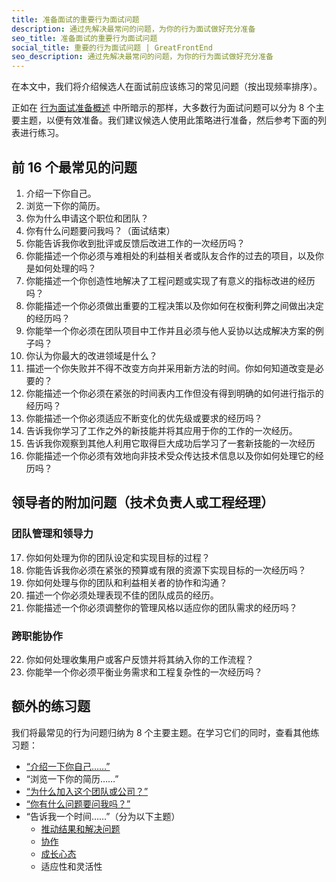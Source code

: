 ```yaml
---
title: 准备面试的重要行为面试问题
description: 通过先解决最常问的问题，为你的行为面试做好充分准备
seo_title: 准备面试的重要行为面试问题
social_title: 重要的行为面试问题 | GreatFrontEnd
seo_description: 通过先解决最常问的问题，为你的行为面试做好充分准备
---
```


在本文中，我们将介绍候选人在面试前应该练习的常见问题（按出现频率排序）。

正如在 [行为面试准备概述](/behavioral-interview-guidebook/) 中所暗示的那样，大多数行为面试问题可以分为 8 个主要主题，以便有效准备。我们建议候选人使用此策略进行准备，然后参考下面的列表进行练习。

## 前 16 个最常见的问题

1. 介绍一下你自己。
2. 浏览一下你的简历。
3. 你为什么申请这个职位和团队？
4. 你有什么问题要问我吗？（面试结束）
5. 你能告诉我你收到批评或反馈后改进工作的一次经历吗？
6. 你能描述一个你必须与难相处的利益相关者或队友合作的过去的项目，以及你是如何处理的吗？
7. 你能描述一个你创造性地解决了工程问题或实现了有意义的指标改进的经历吗？
8. 你能描述一个你必须做出重要的工程决策以及你如何在权衡利弊之间做出决定的经历吗？
9. 你能举一个你必须在团队项目中工作并且必须与他人妥协以达成解决方案的例子吗？
10. 你认为你最大的改进领域是什么？
11. 描述一个你失败并不得不改变方向并采用新方法的时间。你如何知道改变是必要的？
12. 你能描述一个你必须在紧张的时间表内工作但没有得到明确的如何进行指示的经历吗？
13. 你能描述一个你必须适应不断变化的优先级或要求的经历吗？
14. 告诉我你学习了工作之外的新技能并将其应用于你的工作的一次经历。
15. 告诉我你观察到其他人利用它取得巨大成功后学习了一套新技能的一次经历
16. 你能描述一个你必须有效地向非技术受众传达技术信息以及你如何处理它的经历吗？

## 领导者的附加问题（技术负责人或工程经理）

### 团队管理和领导力

17. 你如何处理为你的团队设定和实现目标的过程？
18. 你能告诉我你必须在紧张的预算或有限的资源下实现目标的一次经历吗？
19. 你如何处理与你的团队和利益相关者的协作和沟通？
20. 描述一个你必须处理表现不佳的团队成员的经历。
21. 你能描述一个你必须调整你的管理风格以适应你的团队需求的经历吗？

### 跨职能协作

22. 你如何处理收集用户或客户反馈并将其纳入你的工作流程？
23. 你能举一个你必须平衡业务需求和工程复杂性的一次经历吗？

## 额外的练习题

我们将最常见的行为问题归纳为 8 个主要主题。在学习它们的同时，查看其他练习题：

* [“介绍一下你自己……”](/behavioral-interview-guidebook/self-introduction)
* “浏览一下你的简历……”
* [“为什么加入这个团队或公司？”](/behavioral-interview-guidebook/why-work-here)
* [“你有什么问题要问我吗？”](/behavioral-interview-guidebook/questions-to-ask)
* “告诉我一个时间……”（分为以下主题）
  * [推动结果和解决问题](/behavioral-interview-guidebook/problem-solving)
  * [协作](/behavioral-interview-guidebook/collaboration)
  * [成长心态](/behavioral-interview-guidebook/growth-mindset)
  * 适应性和灵活性
